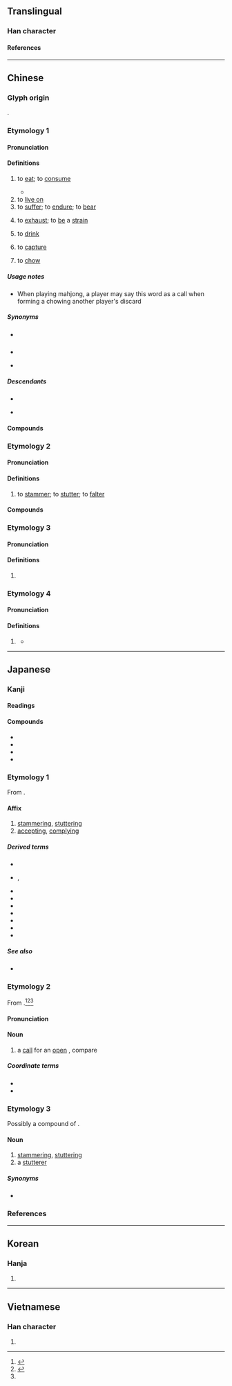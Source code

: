 {{also|喫}}
{{character info}}
==Translingual==
{{stroke order|strokes=6}}

===Han character===
{{Han char|rn=30|rad=口|as=03|sn=6|four=68017|canj=RON|ids=⿰口乞}}

====References====
{{Han ref|kx=0174.170|dkj=03280|dj=0387.100|hdz=10579.050|uh=5403}}

----

==Chinese==

===Glyph origin===
{{Han etym}}
{{Han compound|口|乞|ls=psc|c1=s|c2=p}}.
{{zh-wp}}

===Etymology 1===
{{zh-forms|t2=喫|alt=吔-Cantonese:jaak3,噄,𡁒,噭}}
{{rfe|zh|how are the different pronunciations related? to stutter > to eat one's sounds (Schuessler, 2007)? STEDT seems to relate "to eat" to *m-dz(y)a-k/n/t/s (EAT / FOOD / FEED / RICE)}}

====Pronunciation====
{{zh-pron
|m=chī
|m-s=ci2
|dg=чы1
|c=hek3,jaak3
|c_note=jaak3 - colloquial
|c-t=hiak1
|h=gd=cêd5
|g=qiah6
|g_note=Often written as {{lang|zh|喫}}
|j=ceh4
|mn=xm,qz,zz:khit/xm:khek/qz:khiak
|mn-t=ngeg4
|w=4qiq
|x=qia6
|mc=
|ma=y
|cat=v
}}

====Definitions====
{{zh-hanzi}}

# to [[eat]]; to [[consume]]
#: {{zh-x|他 很 喜歡 吃飯。|He loves to '''eat'''.}}
#: {{zh-x|你 吃飯 了 嗎？|Have you eaten? (also a greeting)}}
#: {{zh-x|你 吃 過 飯 嗎？|Have you eaten? (also a greeting)}}
#: {{zh-x|儂 飯 吃 過 了 𠲎？|Have you eaten? (also a greeting)|SH}}
#* {{zh-x|排 排 坐，吃 果果。|Let's sit together and '''eat''' fruits.|C|ref={{lang|zh|《排排坐》}}, traditional children's song}}
# to [[live on]]
# to [[suffer]]; to [[endure]]; to [[bear]]
#: {{zh-x|吃苦|to endure hardship}}
#: {{zh-x|吃虧|to suffer losses, to be at a disadvantage}}
#: {{zh-x|他 胸口 吃 了 一 槍。|He '''took''' a bullet in the chest.}}
# to [[exhaust]]; to [[be]] a [[strain]]
#: {{zh-x|@Chrome 吃 內存。|Chrome is a memory '''hog'''.}}
# to [[drink]]
# {{lb|zh|board games}} to [[capture]]
# {{lb|zh|mahjong}} to [[chow#Etymology 3|chow]]

=====Usage notes=====
* When playing mahjong, a player may say this word as a call when forming a chowing another player's discard

=====Synonyms=====
* {{s|to eat}} {{zh-l|食用}}
{{zh-dial}}
* {{s|to drink}}
{{zh-dial|喝}}
* {{s|to chow}}
{{zh-dial|吃-2}}

=====Descendants=====
* {{desc|wuh|qe}}
* {{desc|ja|-|bor=1}} {{ja-r|吃|チー}}

====Compounds====
{{zh-der|吃白飯|吃白眼|吃敗仗|吃飽|吃飽了撐的|吃閉門羹|吃不到|吃不得|吃不動|吃不慣|吃不好|吃不開|吃不來|吃不了，兜著走|吃不了|吃不起|吃不上|吃不透|吃不下|吃不消|吃不住|吃茶|吃吃喝喝|吃醋|吃大鍋飯|吃刀|吃得開|吃得苦中苦，方為人上人|吃得來|吃得了|吃得下|吃得消|吃得住|吃掉|吃定心丸|吃豆腐|吃獨食|吃兒|吃耳光|吃飯|吃乾醋|吃乾飯|吃功夫|吃官司|吃管子|吃慣|吃好|吃喝兒|吃喝嫖賭|吃喝玩樂|吃黑棗兒|吃後悔藥|吃花酒|吃皇糧|吃回扣|吃回頭草|吃葷|吃貨|吃緊|吃勁|吃驚|吃酒|吃開口飯|吃糠咽菜|吃客|吃空額|吃苦|吃苦頭|吃虧|吃勞保|吃老本|吃纍|吃裏爬外|吃力|吃零食|吃零嘴|吃碼頭|吃悶虧|吃膩|吃偏飯|吃槍藥|吃槍子|吃青|吃青春飯|吃請|吃人家的嘴軟，拿人家的手短|吃軟不吃硬|吃軟飯|吃傷|吃商品糧|吃食|吃食堂|吃水|吃水不忘掘井人|吃素|吃透|吃席|吃喜酒|吃閒飯|吃現成飯|吃相|吃香|吃小虧，占大便宜|吃小灶|吃心|吃鴨蛋|吃啞巴虧|吃一驚|吃一塹，長一智|吃贓|吃齋|吃著碗裏，望著鍋裏|吃重|吃主|吃住|吃租|吃嘴|吃罪|街頭小吃|吃口|吃味兒|吃板刀麵|吃葷飯|吃香喝辣|一魚兩吃|吃糧|吃太平飯|吃燒餅|吃十方|吃寡醋|吃人兒的|吃醋爭風|天狗吃月|吃眼前虧|吃瓦片兒|吃受|吃大戶|吃錯藥|吃交|吃掛絡兒|中吃|吃法|吃寡酒|叫吃|吃館子|倒吃甘蔗|吃火鍋|坐吃山空|吃閒話|吃釘子|吃醋撚酸|吃癟|吃不服|吃賠賬|吃盡當光|吃齋唸佛|吃夜草|吃案|吃喝不分|吃一看二|吃藥|大吃大喝|吃勞金|吞吃|吃私|吃土|吃排頭|吃空茶|吃傷了|吃了秤砣|吃苦耐勞|吃啞吧虧|吃敲才|吃地面|幫狗吃食|吃床腿|吃飯傢伙|坐吃山崩|吃飛醋|幫虎吃食|吃辣麵|吃得光|吃水線|小吃|一雞三吃|吃喜|吃洋飯|吃自來食|吃白食|寅吃卯糧|吃拜拜|吃排落|好吃懶做|好吃|吃惱|夯吃|不吃虧|吃自在飯|吃生活|大吃大嚼|大吃一驚|大吃|吃醋拈酸|吃得|吃舊鍋粥|吃大項|吃人|吃飯防噎|吃煙|吃現成|吃螺絲|少吃無著|吃墨船兒|吃飯家伙|吃裡爬外|吃裡扒外|吃衙門飯|吃紅|吃碰|吃棒|吃本|吃子孫飯|吃味|吃到飽|吃偏食|吃人蟲|吃牌|吃釘板|吃合家歡|吃教|吃死飯|吃犒勞|吃派飯|偷吃|嘴吃屎|吃冤枉|狗吃屎|死吃死嚼|撩蜂吃螫|白吃白住|混吃混玩|搶生吃|應卯吃糧|放牛吃草|禮教吃人|白吃白喝|爭鋒吃醋|百吃不厭|手面賺吃|白吃|生吃|爭風吃醋|獨吃自痾|狗吃熱屎|添案小吃|拈酸吃醋|混飯吃|抹嘴吃|暗吃一驚|濫吃濫用|搪酒吃|狼吃幞頭|穩吃三注|零吃|自找苦吃|貪吃|黑吃黑|討吃|通吃|老大吃驚|靠山吃山|自討苦吃|賞口飯吃|貪吃懶做|蟲吃牙|吃過路兵}}

===Etymology 2===
{{zh-forms}}
{{rfe|zh}}

====Pronunciation====
{{zh-pron
|m=吃,2a=zh-jí.ogg
|m-s=
|c=hek3,gat1
|mn=xm,qz:gut
|mn-t=geh4
|dial=n
|mc=y
|oc=y
|ma=y
|cat=v
}}

====Definitions====
{{zh-hanzi}}

# to [[stammer]]; to [[stutter]]; to [[falter]]
#: {{zh-x|口吃|to stammer, to stutter}}

====Compounds====
{{zh-der|fold=1|口吃|吃口令|吃子|蹇吃|鄧艾吃}}

===Etymology 3===
{{zh-forms}}

====Pronunciation====
{{zh-pron
|m=qī,jí,1nb=Mainland,2nb=Taiwan,2a=zh-jí.ogg
|c=hat1
|mn=xm,qz:khit
|dial=n
|ma=y
|cat=
}}

====Definitions====
{{zh-hanzi}}

# {{zh-only|吃吃|qīqī}}

===Etymology 4===
{{zh-forms}}

====Pronunciation====
{{zh-pron
|mn=chia̍h
|dial=n
|cat=v
}}

====Definitions====
{{zh-hanzi}}

# {{lb|zh|Hokkien}} {{zh-alt-form|*食}}
#* {{zh-x|看 你 在{leh} 過{kòe} 生活　攏 是 坐-著{leh} 賺{thàn} 躺{tó}-著{teh} 吃{chia̍h}|When I look at you living your life, you're always earning your living while sitting and '''eating''' while lying down.|TW|ref='''2003''', {{w2|zh|蔡秋鳳}} ({{w|Kerris Tsai}}) (lyricist {{lang|zh|李岩修}}), [https://www.youtube.com/watch?v=Q2L-lESMJwU {{lang|zh|爽到你艱苦到我}}]}}

{{zh-cat|Beginning}}

----

==Japanese==

===Kanji===
{{ja-kanji|grade=|rs=口03}}

====Readings====
{{ja-readings
|goon=こち
|kanon=きつ
|kun=ども-り, ども-る
}}

====Compounds====
{{der-top3}}
* {{ja-r|吃%又|^ども%また}}
* {{ja-r|吃逆|しゃっくり}}
* {{ja-r|小%吃|シァオ%チー}}
* {{ja-r|吃驚|びっくり}}
{{der-bottom}}

===Etymology 1===
{{ja-kanjitab|きつ|yomi=kanon}}

From {{der|ja|ltc|sort=きつ|-}} {{ltc-l|吃}}.

====Affix====
{{ja-pos|affix|きつ}}

# [[stammer]]ing, [[stutter]]ing
# [[accept]]ing, [[comply]]ing

=====Derived terms=====
{{der-top3}}
* {{ja-r|吃する|きっする}}
* {{ja-r|吃%吃|きつ%きつ|rom=-}}, {{ja-r|吃%々|きつ%きつ}}
* {{ja-r|吃%音|きつ%おん}}
* {{ja-r|吃%逆|きつ%ぎゃく}}
* {{ja-r|吃%驚|きっ%きょう}}
* {{ja-r|吃%緊|きっ%きん}}
* {{ja-r|吃%語|きつ%ご}}
* {{ja-r|吃%水|きっ%すい}}
* {{ja-r|吃%相|きっ%そう}}
{{der-bottom}}

=====See also=====
* {{ja-r|喫|きつ}}

===Etymology 2===
{{ja-kanjitab|チー|yomi=irr}}

From {{bor|ja|cmn|吃|tr=chī|lit=to [[eat]]|sort=ちい}}.<ref>{{R:Kokugo Dai Jiten}}</ref><ref name="DJS">{{R:Daijisen}}</ref><ref name="DJR"/>

====Pronunciation====
{{ja-pron|チー|acc=1|acc_ref=DJR}}

====Noun====
{{ja-noun|チー}}

# {{lb|ja|mahjong|sort=ちい}} a [[call]] for an [[open]] {{m|ja|順子|tr=shuntsu||[[sequence]] of [[three]] [[suited]] [[tile]]s}}, compare {{ncog|en|chow}}

=====Coordinate terms=====
* {{ja-r|碰|ポン}}
* {{ja-r|槓|カン}}

===Etymology 3===
{{ja-kanjitab|ままなき|yomi=i}}

Possibly a compound of {{com|ja|儘|tr1=mama|t1=[[remain]]ing at a certain [[state]]|泣き|tr2=naki|pos2=the {{m|ja|連用形|tr=ren'yōkei||stem or continuative form}} of verb {{m|ja|泣く|tr=naku}}, “to [[cry]]”}}. {{rfv-etym|ja}}

====Noun====
{{ja-noun|ままなき}}

# [[stammer]]ing, [[stutter]]ing
# a [[stutterer]]

=====Synonyms=====
* {{ja-r|吃り|どもり}}

===References===
<references/>

----

==Korean==

===Hanja===
{{ko-hanja|흘}}

# {{rfdef|ko|sort=口03}}

----

==Vietnamese==

===Han character===
{{vi-readings|reading=[[khật]], [[hấc]], [[hất]], [[hớt]], [[ngát]], [[ngặt]], [[ngật]], [[ực]], [[cật]]|rs=口03}}

# {{rfdef|vi|sort=口03}}